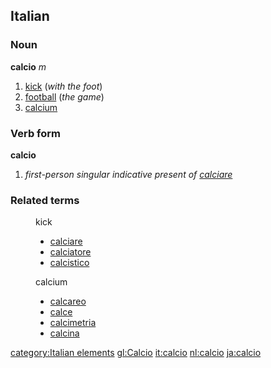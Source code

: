 ==Italian==
===Noun===
'''calcio''' ''m''

#[[kick]] (''with the foot'')
#[[football]] (''the game'')
#[[calcium]]

===Verb form===
'''calcio'''

# ''first-person singular indicative present of [[calciare]]''

===Related terms===
:kick
:*[[calciare]]
:*[[calciatore]]
:*[[calcistico]]
:calcium
:*[[calcareo]]
:*[[calce]]
:*[[calcimetria]]
:*[[calcina]]
[[category:Italian elements]]
[[gl:Calcio]]
[[it:calcio]]
[[nl:calcio]]
[[ja:calcio]]